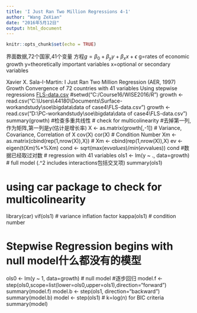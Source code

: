 ```yaml
---
title: 'I Just Ran Two Million Regressions 4-1'
author: "Wang ZeXian"
date: "2016年5月12日"
output: html_document
---
```


```r
knitr::opts_chunk$set(echo = TRUE)
```
界面数据,72个国家,41个变量
方程$g=\beta_0+\beta_yy+\beta_xx+\epsilon$
g=rates of economic growth
y=theoretically important variables
x=optional or secondary variables

Xavier X. Sala-I-Martin: I Just Ran Two Million Regression (AER, 1997)
Growth Convergence of 72 countries with 41 variables
Using stepwise regressions
[FLS-data.csv](http://web.pdx.edu/~crkl/WISE2016/data/FLS-data.csv)
#setwd("C:/Course16/WISE2016/R")
growth <- read.csv("C:\\Users\\44180\\Documents\\Surface-workandstudy\\soe\\bigdata\\data of case4\\FLS-data.csv")
growth <- read.csv("D:\\PC-workandstudy\\soe\\bigdata\\data of case4\\FLS-data.csv")
summary(growth)
#检查多重共线性
# check for multicolinearity
#去掉第一列,作为矩阵,第一列是y(估计是增长率)
X <- as.matrix(growth[,-1])
# Variance, Covariance, Correlation of X
cov(X)
cor(X)
# Condition Number
Xm <- as.matrix(cbind(rep(1,nrow(X)),X))
# Xm <- cbind(rep(1,nrow(X)),X)
ev <- eigen(t(Xm)%*%Xm)
cond <- sqrt(max(ev$values)/min(ev$values))
cond
#数据已经取过对数
# regression with 41 variables
ols1 <- lm(y ~ ., data=growth)  # full model (.^2 includes interactions包括交叉项)
summary(ols1)

# using car package to check for multicolinearity
library(car)
vif(ols1)    # variance inflation factor
kappa(ols1)  # condition number

# Stepwise Regression begins with null model什么都没有的模型
ols0 <- lm(y ~ 1, data=growth)    # null model
#逐步回归
model.f <- step(ols0,scope=list(lower=ols0,upper=ols1),direction="forward")
summary(model.f)
model.b <- step(ols1, direction="backward")
summary(model.b)
model <- step(ols1)  # k=log(n) for BIC criteria
summary(model)

